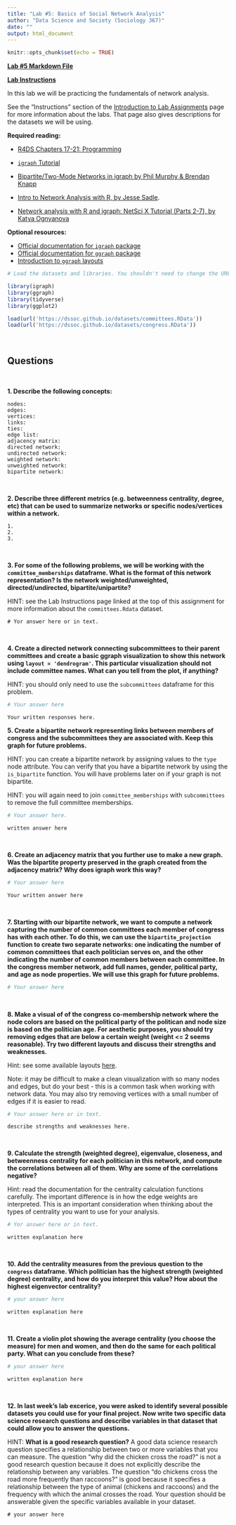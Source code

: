 ```yaml
---
title: "Lab #5: Basics of Social Network Analysis"
author: "Data Science and Society (Sociology 367)"
date: ""
output: html_document
---
```


```r
knitr::opts_chunk$set(echo = TRUE)
```

**[Lab #5 Markdown File](/assignments/Lab_5.Rmd)**

**[Lab Instructions](https://dssoc.github.io/assignments/lab_instructions.html)**

In this lab we will be practicing the fundamentals of network analysis. 

See the "Instructions" section of the [Introduction to Lab Assignments](https://dssoc.github.io/assignments/lab_instructions.html) page for more information about the labs. That page also gives descriptions for the datasets we will be using.

**Required reading:** 

* [R4DS Chapters 17-21: Programming](https://r4ds.had.co.nz/program-intro.html)

* [`igraph` Tutorial](https://igraph.org/python/doc/tutorial/tutorial.html)
* [Bipartite/Two-Mode Networks in igraph by Phil Murphy & Brendan Knapp](https://rpubs.com/pjmurphy/317838)
* [Intro to Network Analysis with R, by Jesse Sadle](https://www.jessesadler.com/post/network-analysis-with-r/). 
* [Network analysis with R and igraph: NetSci X Tutorial (Parts 2-7), by 
Katya Ognyanova](https://kateto.net/networks-r-igraph)


**Optional resources:**

* [Official documentation for `igraph` package](https://igraph.org/r/doc/)
* [Official documentation for `ggraph` package](https://cran.r-project.org/web/packages/ggraph/ggraph.pdf)
* [Introduction to `ggraph` layouts](https://www.data-imaginist.com/2017/ggraph-introduction-layouts/)


```r
# Load the datasets and libraries. You shouldn't need to change the URL in the `load` function.

library(igraph)
library(ggraph)
library(tidyverse)
library(ggplot2)

load(url('https://dssoc.github.io/datasets/committees.RData'))
load(url('https://dssoc.github.io/datasets/congress.RData'))
```
<br/>

## Questions
<br>

**1. Describe the following concepts:**

```
nodes: 
edges: 
vertices:
links: 
ties: 
edge list: 
adjacency matrix: 
directed network: 
undirected network: 
weighted network: 
unweighted network: 
bipartite network: 
```
<br/>

**2. Describe three different metrics (e.g. betweenness centrality, degree, etc) that can be used to summarize networks or specific nodes/vertices within a network.**
```
1. 
2. 
3. 
```
<br/>

**3. For some of the following problems, we will be working with the `committee_memberships` dataframe. What is the format of this network representation? Is the network weighted/unweighted, directed/undirected, bipartite/unipartite?**

HINT: see the Lab Instructions page linked at the top of this assignment for more information about the `committees.Rdata` dataset.
```
# Yor answer here or in text.
```
<br/>

**4. Create a directed network connecting subcommittees to their parent committees and create a basic ggraph visualization to show this network using `layout = 'dendrogram'`. This particular visualization should not include committee names. What can you tell from the plot, if anything?**

HINT: you should only need to use the `subcommittees` dataframe for this problem.
```r
# Your answer here
```
```
Your written responses here.
```

**5. Create a bipartite network representing links between members of congress and the subcommittees they are associated with. Keep this graph for future problems.**

HINT: you can create a bipartite network by assigning values to the `type` node attribute. You can verify that you have a bipartite network by using the `is_bipartite` function. You will have problems later on if your graph is not bipartite.

HINT: you will again need to join `committee_memberships` with `subcommittees` to remove the full committee memberships.

```r
# Your answer here.
```
```
written answer here
```
<br/>

**6. Create an adjacency matrix that you further use to make a new graph. Was the bipartite property preserved in the graph created from the adjacency matrix? Why does igraph work this way?**
```r
# Your answer here
```
```
Your written answer here
```
<br/>

**7. Starting with our bipartite network, we want to compute a network capturing the number of common committees each member of congress has with each other. To do this, we can use the `bipartite_projection` function to create two separate networks: one indicating the number of common committees that each politician serves on, and the other indicating the number of common members between each committee. In the congress member network, add full names, gender, political party, and age as node properties. We will use this graph for future problems.**
```r
# Your answer here
```
<br/>


**8. Make a visual of of the congress co-membership network where the node colors are based on the political party of the politican and node size is based on the politician age. For aesthetic purposes, you should try removing edges that are below a certain weight (weight <= 2 seems reasonable). Try two different layouts and discuss their strengths and weaknesses.**

Hint: see some available layouts [here](https://www.data-imaginist.com/2017/ggraph-introduction-layouts/).

Note: it may be difficult to make a clean visualization with so many nodes and edges, but do your best - this is a common task when working with network data. You may also try removing vertices with a small number of edges if it is easier to read.
```r
# Your answer here or in text.
```
```
describe strengths and weaknesses here.
```
<br/>

**9. Calculate the strength (weighted degree), eigenvalue, closeness, and betweenness centrality for each politician in this network, and compute the correlations between all of them. Why are some of the correlations negative?**

Hint: read the documentation for the centrality calculation functions carefully. The important difference is in how the edge weights are interpreted. This is an important consideration when thinking about the types of centrality you want to use for your analysis.
```r
# Yor answer here or in text.

```
```
written explanation here
```
<br/>


**10. Add the centrality measures from the previous question to the `congress` dataframe. Which politician has the highest strength (weighted degree) centrality, and how do you interpret this value? How about the highest eigenvector centrality?**
```r
# your answer here
```
```
written explanation here
```
<br/>

**11. Create a violin plot showing the average centrality (you choose the measure) for men and women, and then do the same for each political party. What can you conclude from these?**
```r
# your answer here
```
```
written explanation here
```
<br/>

**12. In last week's lab excerice, you were asked to identify several possible datasets you could use for your final project. Now write two specific data science research questions and describe variables in that dataset that could allow you to answer the questions.**

HINT: **What is a good research question?** A good data science research question specifies a relationship between two or more variables that you can measure. The question "why did the chicken cross the road?" is not a good research question because it does not explicitly describe the relationship between any variables. The question "do chickens cross the road more frequently than raccoons?" is good because it specifies a relationship between the type of animal (chickens and raccoons) and the frequency with which the animal crosses the road. Your question should be answerable given the specific variables available in your dataset.
```
# your answer here
```

